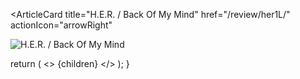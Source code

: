 <ArticleCard
  title="H.E.R. / Back Of My Mind"
  href="/review/her1L/"
  actionIcon="arrowRight"
>

![H.E.R. / Back Of My Mind](../../images/cd/her1L.jpg)

</ArticleCard>

  return (
    <>
      {children}
    </>
  );
}